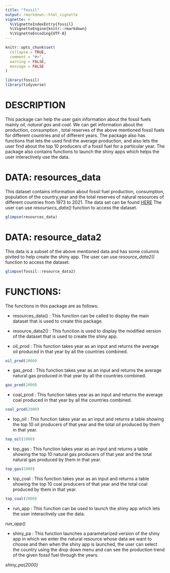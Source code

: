 ```yaml
---
title: "fossil"
output: rmarkdown::html_vignette
vignette: >
  %\VignetteIndexEntry{fossil}
  %\VignetteEngine{knitr::rmarkdown}
  %\VignetteEncoding{UTF-8}
---
```


```r
knitr::opts_chunk$set(
  collapse = TRUE,
  comment = "#>",
  warning = FALSE,
  message = FALSE
)
```

```r
library(fossil)
library(tidyverse)
```


# DESCRIPTION

This package can help the user gain information about the fossil fuels mainly 
*oil*, *natural gas* and *coal*. We can get information about the production, 
consumption , total reserves of the above mentioned fossil fuels for different 
countries and of different years. The package also has functions that lets the 
used find the average production, and also lets the user find about the top 10
producers of a fossil fuel for a particular year. The package also contains 
functions to launch the shiny apps which helps the user interactively use the data.




# DATA: resources_data

This dataset contains information about fossil fuel production, consumption,
population of the country,year and the total reserves of natural resources of 
different countries from 1973 to 2021.
The data set can be found [HERE](https://ourworldindata.org/explorers/natural-resources)
The user can use *resoursecs_data()* function to access the dataset.

```r
glimpse(resources_data)
```


# DATA: resource_data2 

This data is a subset of the above mentioned data and has some columns pivited 
to help create the shiny app.
The user can use *resource_data2()* function to access the dataset.

```r
glimpse(fossil::resource_data2)
```

# FUNCTIONS:

The functions in this package are as follows:

- resources_data() : This function can be called to display the main dataset that 
is used to create this package.

- resource_data2() : This function is used to display the modified version of the 
dataset that is used to create the shiny app.

- oil_prod : This function takes year as an input and returns the average oil 
produced in that year by all the countries combined. 

```r
oil_prod(2000)
```

- gas_prod : This function takes year as an input and returns the average natural
gas produced in that year by all the countries combined.

```r
gas_prod(2000)
```

- coal_prod : This function takes year as an input and returns the average coal 
produced in that year by all the countries combined.

```r
coal_prod(2000)
```

- top_oil : This function takes year as an input and returns a table showing
the top 10 oil producers of that year and the total oil produced by them in that 
year.

```r
top_oil(2000)
```

- top_gas : This function takes year as an input and returns a table showing
the top 10 natural gas producers of that year and the total natural gas produced by them in that year.

```r
top_gas(2000)
```

- top_coal : This function takes year as an input and returns a table showing
the top 10 coal producers of that year and the total coal produced by them in that 
year.

```r
top_coal(2000)
```

- run_app : This function can be used to launch the shiny app which lets the user
interactively use the data.

*run_app()*

- shiny_pa : This function launches a parametarized version of the shiny app in 
which we enter the natural resource whose data we want to choose and then when the 
shiny app is launched, the user can select the country using the drop down menu and can see the production trend of the given fossil fuel through the years.

*shiny_pa(2000)*
